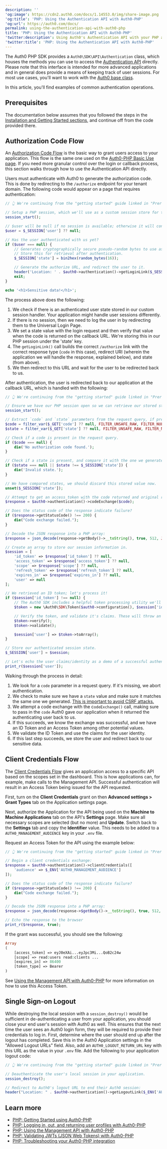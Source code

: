 ```yaml
---
description: ''
'og:image': https://cdn2.auth0.com/docs/1.14553.0/img/share-image.png
'og:title': 'PHP: Using the Authentication API with Auth0-PHP'
'og:url': https://auth0.com/docs/
permalink: using-the-authentication-api-with-auth0-php
title: 'PHP: Using the Authentication API with Auth0-PHP'
'twitter:description': Using Auth0's Authentication API with your PHP applications.
'twitter:title': 'PHP: Using the Authentication API with Auth0-PHP'
---
```

The Auth0 PHP SDK provides a `Auth0\SDK\API\Authentication` class, which houses the methods you can use to access the [Authentication API](https://auth0.com/docs/api/authentication) directly. Please note that this interface is intended for more advanced applications and in general does provide a means of keeping track of user sessions. For most use cases, you'll want to work with the [Auth0 base class](/docs/libraries/auth0-php/auth0-php-basic-use).

In this article, you'll find examples of common authentication operations.

## Prerequisites

The documentation below assumes that you followed the steps in the [Installation and Getting Started sections](/docs/libraries/auth0-php), and continue off from the code provided there.

## Authorization Code Flow

An [Authorization Code Flow](/docs/get-started/authentication-and-authorization-flow/authorization-code-flow) is the basic way to grant users access to your application. This flow is the same one used on the [Auth0-PHP Basic Use page](/docs/libraries/auth0-php/auth0-php-basic-use). If you need more granular control over the login or callback process, this section walks through how to use the Authentication API directly.

Users must authenticate with Auth0 to generate the authorization code. This is done by redirecting to the `/authorize` endpoint for your tenant domain. The following code would appear on a page that requires authentication:

```php lines
// 👆 We're continuing from the "getting started" guide linked in "Prerequisites" above. Append this to the index.php file you created there.

// Setup a PHP session, which we'll use as a custom session store for the authenticated user.
session_start();

// $user will be null if no session is available; otherwise it will contain user data.
$user = $_SESSION['user'] ?? null;

// Has the user authenticated with us yet?
if ($user === null) {
    // Generates cryptographically secure pseudo-random bytes to use as a CSRF mitigating value.
    // Store this for retrieval after authentication.
    $_SESSION['state'] = bin2hex(random_bytes(16));

    // Generate the authorize URL, and redirect the user to it.
    header('Location: ' . $auth0->authentication()->getLoginLink($_SESSION['state']));
    exit;
}

echo '<h1>Sensitive data!</h1>';
```

The process above does the following:

1. We check if there is an authenticated user state stored in our custom session handler. Your application might handle user sessions differently.
2. If there is no session, then we need to log the user in by redirecting them to the Universal Login Page.
3. We set a state value with the login request and then verify that value when the code is returned on the callback URL. We're storing this in our PHP session under the 'state' key.
4. The `getLoginLink()` call builds the correct `/authorize` link with the correct response type (`code` in this case), redirect URI (wherein the application we will handle the response, explained below), and state (from above).
5. We then redirect to this URL and wait for the user to be redirected back to us.

After authentication, the user is redirected back to our application at the callback URL, which is handled with the following:

```php lines expandable
// 👆 We're continuing from the "getting started" guide linked in "Prerequisites" above. Append this to the index.php file you created there.

// Ensure we have our PHP session open so we can retrieve our stored state for comparison.
session_start();

// Extract `code` and `state` parameters from the request query, if present.
$code = filter_var($_GET['code'] ?? null, FILTER_UNSAFE_RAW, FILTER_NULL_ON_FAILURE);
$state = filter_var($_GET['state'] ?? null, FILTER_UNSAFE_RAW, FILTER_NULL_ON_FAILURE);

// Check if a code is present in the request query.
if ($code === null) {
    die('No authorization code found.');
}

// Check if a state is present, and compare it with the one we generated and stored before redirecting the user.
if ($state === null || $state !== $_SESSION['state']) {
    die('Invalid state.');
}

// We have compared states, we should discard this stored value now.
unset($_SESSION['state']);

// Attempt to get an access_token with the code returned and original redirect URI. (This returns a PSR-7 ResponseInterface.)
$response = $auth0->authentication()->codeExchange($code);

// Does the status code of the response indicate failure?
if ($response->getStatusCode() !== 200) {
    die("Code exchange failed.");
}

// Decode the JSON response into a PHP array:
$response = json_decode(response->getBody()->__toString(), true, 512, JSON_THROW_ON_ERROR);

// Create an array to store our session information in.
$session = [
    'id_token' => $response['id_token'] ?? null,
    'access_token' => $response['access_token'] ?? null,
    'scope' => $response['scope'] ?? null,
    'refresh_token' => $response['refresh_token'] ?? null,
    'expires_in' => $response['expires_in'] ?? null,
    'user' => null
];

// We retrieved an ID token; let's process it!
if ($session['id_token'] !== null) {
    // The Auth0 SDK includes a helpful token processing utility we'll leverage for this:
    $token = new \Auth0\SDK\Token($auth0->configuration(), $session['id_token'], \Auth0\SDK\Token::TYPE_ID_TOKEN);

    // Verify the token, and validate it's claims. These will throw an \Auth0\SDK\Exception\InvalidTokenException if a check fails.
    $token->verify();
    $token->validate();

    $session['user'] => $token->toArray();
}

// Store our authenticated session state.
$_SESSION['user'] = $session;

// Let's echo the user claims/identity as a demo of a successful authentication flow:
print_r($session['user']);
```

Walking through the process in detail:

1. We look for a `code` parameter in a request query. If it's missing, we abort authentication.
2. We check to make sure we have a `state` value and make sure it matches the same one we generated. [This is important to avoid CSRF attacks.](/docs/secure/attack-protection)
3. We attempt a code exchange with the c`odeExchange()` call, making sure to pass in the `code` Auth0 gave our application when it returned the authenticating user back to us.
4. If this succeeds, we know the exchange was successful, and we have an ID Token and an Access Token among other potential values.
5. We validate the ID Token and use the claims for the user identity.
6. If this last step succeeds, we store the user and redirect back to our sensitive data.

## Client Credentials Flow

The [Client Credentials Flow](/docs/get-started/authentication-and-authorization-flow/client-credentials-flow) gives an application access to a specific API based on the scopes set in the dashboard. This is how applications can, for example, make calls to the <Tooltip tip="Management API: A product to allow customers to perform administrative tasks." cta="View Glossary" href="/docs/glossary?term=Management+API">Management API</Tooltip>. Successful authentication will result in an <Tooltip tip="Access Token: Authorization credential, in the form of an opaque string or JWT, used to access an API." cta="View Glossary" href="/docs/glossary?term=Access+Token">Access Token</Tooltip> being issued for the API requested.

First, turn on the **Client Credentials** grant on then **Advanced settings > Grant Types** tab on the Application settings page.

Next, authorize the Application for the API being used on the **Machine to Machine Applications** tab on the API's **Settings** page. Make sure all necessary scopes are selected (but no more) and **Update**. Switch back to the **Settings** tab and copy the **Identifier** value. This needs to be added to a `AUTH0_MANAGEMENT_AUDIENCE` key in your `.env` file.

Request an Access Token for the API using the example below:

```php lines
// 👆 We're continuing from the "getting started" guide linked in "Prerequisites" above.

// Begin a client credentials exchange:
$response = $auth0->authentication()->clientCredentials([
    'audience' => $_ENV['AUTH0_MANAGEMENT_AUDIENCE']
]);

// Does the status code of the response indicate failure?
if ($response->getStatusCode() !== 200) {
    die("Code exchange failed.");
}

// Decode the JSON response into a PHP array:
$response = json_decode(response->$getBody()->__toString(), true, 512, JSON_THROW_ON_ERROR);

// Echo the response to the browser
print_r($response, true);
```

If the grant was successful, you should see the following:

```php lines
Array
(
    [access_token] => eyJ0eXAi...eyJpc3Mi...QoB2c24w
    [scope] => read:users read:clients ...
    [expires_in] => 86400
    [token_type] => Bearer
)
```

See [Using the Management API with Auth0-PHP](/docs/libraries/auth0-php/using-the-management-api-with-auth0-php) for more information on how to use this Access Token.

## Single Sign-on Logout

While destroying the local session with a `session_destroy()` would be sufficient in de-authenticating a user from your application, you should close your end user's session with Auth0 as well. This ensures that the next time the user sees an Auth0 login form, they will be required to provide their credentials to log in.
First, determine where the user should end up after the logout has completed. Save this in the Auth0 Application settings in the "Allowed Logout URLs" field. Also, add an `AUTH0_LOGOUT_RETURN_URL` key with this URL as the value in your `.env` file.
Add the following to your application logout code:

```php lines
// 👆 We're continuing from the "getting started" guide linked in "Prerequisites" above.

// Deauthenticate the user's local session in your application.
session_destroy();

// Redirect to Auth0's logout URL to end their Auth0 session:
header("Location: " . $auth0->authentication()->getLogoutLink($_ENV['AUTH0_LOGOUT_RETURN_URL']);
```

## Learn more

* [PHP: Getting Started using Auth0-PHP](/docs/libraries/auth0-php)
* [PHP: Logging in, out, and returning user profiles with Auth0-PHP](/docs/libraries/auth0-php/auth0-php-basic-use)
* [PHP: Using the Management API with Auth0-PHP](/docs/libraries/auth0-php/using-the-management-api-with-auth0-php)
* [PHP: Validating JWTs (JSON Web Tokens) with Auth0-PHP](/docs/libraries/auth0-php/validating-jwts-with-auth0-php)
* [PHP: Troubleshooting your Auth0-PHP integration](/docs/libraries/auth0-php/troubleshoot-auth0-php-library)